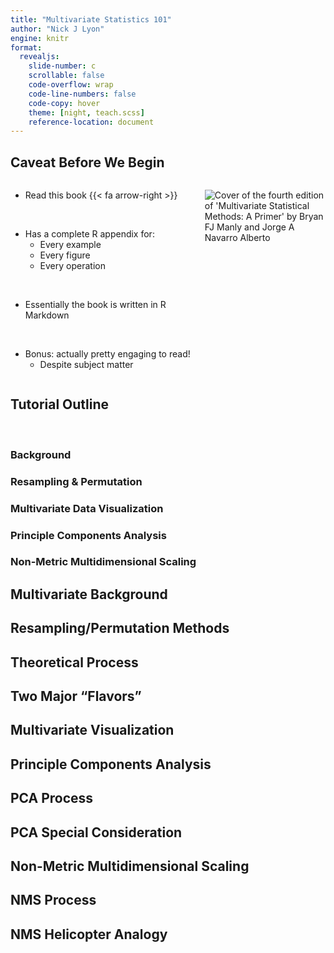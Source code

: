 ```yaml
---
title: "Multivariate Statistics 101"
author: "Nick J Lyon"
engine: knitr
format: 
  revealjs: 
    slide-number: c
    scrollable: false
    code-overflow: wrap
    code-line-numbers: false
    code-copy: hover
    theme: [night, teach.scss]
    reference-location: document
---
```


## Caveat Before We Begin {.smaller}

::::{.columns}
:::{.column width="60%"}

- Read this book {{< fa arrow-right >}}

\

- Has a complete R appendix for:
    - Every example
    - Every figure
    - Every operation

\

- Essentially the book is written in R Markdown

\

- Bonus: actually pretty engaging to read!
    - Despite subject matter

:::
:::{.column width="40%"}

<img src="tutorial_images/manly-navarro_multivar-primer-cover.jpg" alt="Cover of the fourth edition of 'Multivariate Statistical Methods: A Primer' by Bryan FJ Manly and Jorge A Navarro Alberto">

:::
::::

## Tutorial Outline

\

### [Background]{.purple}
### [Resampling & Permutation]{.orange}
### [Multivariate Data Visualization]{.gold}
### [Principle Components Analysis]{.pink}
### [Non-Metric Multidimensional Scaling]{.blue}

## [Multivariate Background]{.purple}



## [Resampling/Permutation Methods]{.orange}



## [Theoretical Process]{.orange}



## [Two Major "Flavors"]{.orange}



## [Multivariate Visualization]{.gold}



## [Principle Components Analysis]{.pink}



## [PCA Process]{.pink}



## [PCA Special Consideration]{.pink}



## [Non-Metric Multidimensional Scaling]{.blue}



## [NMS Process]{.blue}



## [NMS Helicopter Analogy]{.blue}



